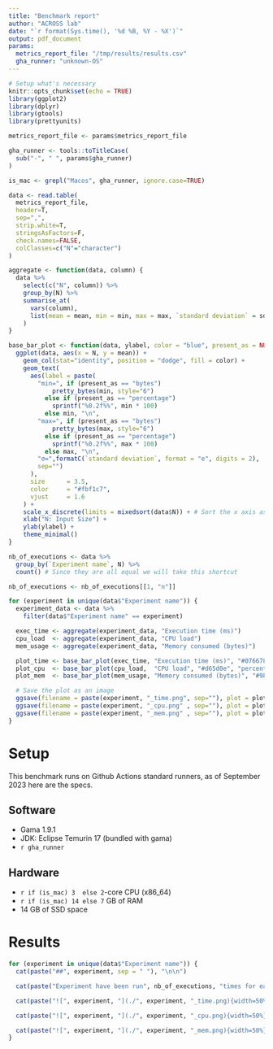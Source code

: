 ```yaml
---
title: "Benchmark report"
author: "ACROSS lab"
date: "`r format(Sys.time(), '%d %B, %Y - %X')`"
output: pdf_document
params:
  metrics_report_file: "/tmp/results/results.csv"
  gha_runner: "unknown-OS"
---
```



```r
# Setup what's necessary
knitr::opts_chunk$set(echo = TRUE)
library(ggplot2)
library(dplyr)
library(gtools)
library(prettyunits)

metrics_report_file <- params$metrics_report_file

gha_runner <- tools::toTitleCase(
  sub("-", " ", params$gha_runner)
)

is_mac <- grepl("Macos", gha_runner, ignore.case=TRUE)

data <- read.table(
  metrics_report_file,
  header=T,
  sep=",",
  strip.white=T,
  stringsAsFactors=F,
  check.names=FALSE,
  colClasses=c("N"="character")
)

aggregate <- function(data, column) {
  data %>%
    select(c("N", column)) %>%
    group_by(N) %>%
    summarise_at(
      vars(column),
      list(mean = mean, min = min, max = max, `standard deviation` = sd),
    )
}

base_bar_plot <- function(data, ylabel, color = "blue", present_as = NULL) {
  ggplot(data, aes(x = N, y = mean)) +
    geom_col(stat="identity", position = "dodge", fill = color) +
    geom_text(
      aes(label = paste(
        "min=", if (present_as == "bytes")
            pretty_bytes(min, style="6")
          else if (present_as == "percentage")
            sprintf("%0.2f%%", min * 100)
          else min, "\n",
        "max=", if (present_as == "bytes")
            pretty_bytes(max, style="6")
          else if (present_as == "percentage")
            sprintf("%0.2f%%", max * 100)
          else max, "\n",
        "σ=",formatC(`standard deviation`, format = "e", digits = 2),
        sep="")
      ),
      size      = 3.5,
      color     = "#fbf1c7",
      vjust     = 1.6
    ) +
    scale_x_discrete(limits = mixedsort(data$N)) + # Sort the x axis as it is considered a string not an int
    xlab("N: Input Size") +
    ylab(ylabel) +
    theme_minimal()
}

nb_of_executions <- data %>%
  group_by(`Experiment name`, N) %>%
  count() # Since they are all equal we will take this shortcut

nb_of_executions <- nb_of_executions[[1, "n"]]

for (experiment in unique(data$"Experiment name")) {
  experiment_data <- data %>%
    filter(data$"Experiment name" == experiment)

  exec_time <- aggregate(experiment_data, "Execution time (ms)")
  cpu_load  <- aggregate(experiment_data, "CPU load")
  mem_usage <- aggregate(experiment_data, "Memory consumed (bytes)")

  plot_time <- base_bar_plot(exec_time, "Execution time (ms)", "#076678", "time") + ggtitle("Average time taken depending on input")
  plot_cpu  <- base_bar_plot(cpu_load,  "CPU load", "#d65d0e", "percentage") + ggtitle("Average CPU usage depending on input")
  plot_mem  <- base_bar_plot(mem_usage, "Memory consumed (bytes)", "#98971a", "bytes") + ggtitle("Average memory usage depending on input")

  # Save the plot as an image
  ggsave(filename = paste(experiment, "_time.png", sep=""), plot = plot_time)
  ggsave(filename = paste(experiment, "_cpu.png" , sep=""), plot = plot_cpu)
  ggsave(filename = paste(experiment, "_mem.png" , sep=""), plot = plot_mem)
}
```

# Setup

This benchmark runs on Github Actions standard runners, as of September 2023 here are the specs.

## Software

- Gama 1.9.1
- JDK: Eclipse Temurin 17 (bundled with gama)
- `r gha_runner`

## Hardware

- `r if (is_mac) 3  else 2`-core CPU (x86_64)
- `r if (is_mac) 14 else 7` GB of RAM
- 14 GB of SSD space

# Results

```r
for (experiment in unique(data$"Experiment name")) {
  cat(paste("##", experiment, sep = " "), "\n\n")

  cat(paste("Experiment have been run", nb_of_executions, "times for each input size", sep=" "), "\n\n")

  cat(paste("![", experiment, "](./", experiment, "_time.png){width=50%}", sep=""), "")

  cat(paste("![", experiment, "](./", experiment, "_cpu.png){width=50%}",  sep=""), "")

  cat(paste("![", experiment, "](./", experiment, "_mem.png){width=50%}",  sep=""), "\n\n")
}
```
